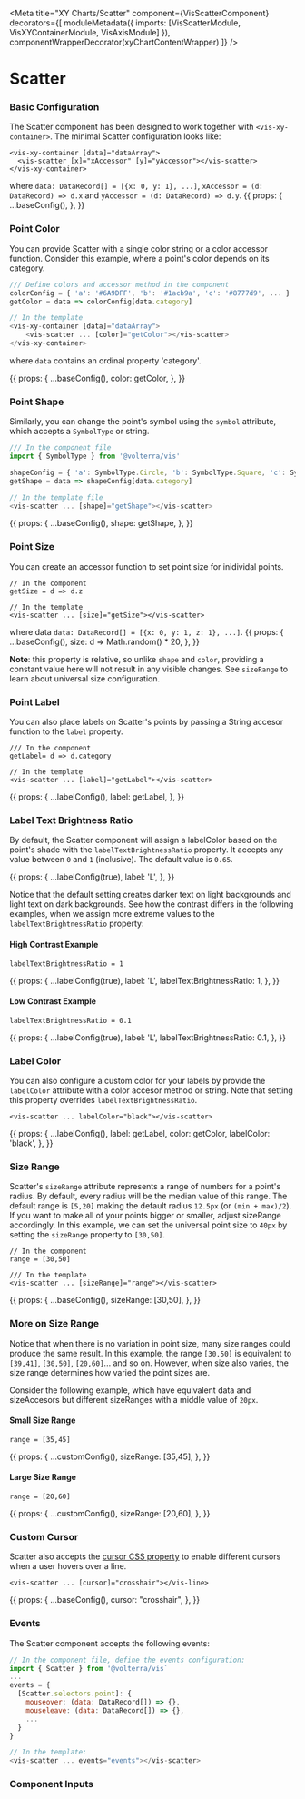 


<Meta
  title="XY Charts/Scatter"
  component={VisScatterComponent}
  decorators={[
    moduleMetadata({ imports: [VisScatterModule, VisXYContainerModule, VisAxisModule] }),
    componentWrapperDecorator(xyChartContentWrapper)
  ]}
/>

<style>{``}</style>

# Scatter

### Basic Configuration
The Scatter component has been designed to work together with `<vis-xy-container>`. The minimal Scatter configuration looks like:
```angular2html
<vis-xy-container [data]="dataArray">
  <vis-scatter [x]="xAccessor" [y]="yAccessor"></vis-scatter>
</vis-xy-container>
```
where `data: DataRecord[] = [{x: 0, y: 1}, ...]`, `xAccessor = (d: DataRecord) => d.x` and `yAccessor = (d: DataRecord) => d.y`.
<Story name="Simple Scatter">
  {{
    props: {
      ...baseConfig(),
    },
  }}
</Story>

### Point Color
You can provide Scatter with a single color string or a color accessor function.
Consider this example, where a point's color depends on its category.
```javascript
/// Define colors and accessor method in the component
colorConfig = { 'a': '#6A9DFF', 'b': '#1acb9a', 'c': '#8777d9', ... }
getColor = data => colorConfig[data.category]

// In the template
<vis-xy-container [data]="dataArray">
    <vis-scatter ... [color]="getColor"></vis-scatter>
</vis-xy-container>
```
where `data` contains an ordinal property 'category'.

<Story name="Point Color">
  {{
    props: {
      ...baseConfig(),
      color: getColor,
    },
  }}
</Story>

### Point Shape
Similarly, you can change the point's symbol using the `symbol` attribute, which accepts a `SymbolType` or string.
```javascript
/// In the component file
import { SymbolType } from '@volterra/vis'

shapeConfig = { 'a': SymbolType.Circle, 'b': SymbolType.Square, 'c': SymbolType.Star }
getShape = data => shapeConfig[data.category]

// In the template file
<vis-scatter ... [shape]="getShape"></vis-scatter>
```

<Story name="Point Shape">
  {{
    props: {
      ...baseConfig(),
      shape: getShape,
    },
  }}
</Story>

### Point Size
You can create an accessor function to set point size for inidividal points.
```
// In the component
getSize = d => d.z

// In the template
<vis-scatter ... [size]="getSize"></vis-scatter>
```
where data `data: DataRecord[] = [{x: 0, y: 1, z: 1}, ...]`.
<Story name="Point Size">
  {{
    props: {
      ...baseConfig(),
      size: d => Math.random() * 20,
    },
  }}
</Story>

**Note**: this property is relative, so unlike `shape` and `color`, providing a constant value here will not result in any visible changes.
See `sizeRange` to learn about universal size configuration.

### Point Label
You can also place labels on Scatter's points by passing a String accesor function to the `label` property.
```angular2html
/// In the component
getLabel= d => d.category

// In the template
<vis-scatter ... [label]="getLabel"></vis-scatter>
```
<Story name="Point Label">
  {{
    props: {
      ...labelConfig(),
      label: getLabel,
    },
  }}
</Story>

### Label Text Brightness Ratio
By default, the Scatter component will assign a labelColor based on the point's shade with the `labelTextBrightnessRatio` property.
It accepts any value between `0` and `1` (inclusive). The default value is `0.65`.

<Story name="Label Brightness Ratio">
  {{
    props: {
      ...labelConfig(true),
      label: 'L',
    },
  }}
</Story>

Notice that the default setting creates darker text on light backgrounds and light text on dark backgrounds. See how the contrast differs in the following
examples, when we assign more extreme values to the `labelTextBrightnessRatio` property:

#### High Contrast Example
`labelTextBrightnessRatio = 1`

<Story name="Label: High Contrast">
  {{
    props: {
      ...labelConfig(true),
      label: 'L',
      labelTextBrightnessRatio: 1,
    },
  }}
</Story>

#### Low Contrast Example
`labelTextBrightnessRatio = 0.1`

<Story name="Label: Low Contrast">
  {{
    props: {
      ...labelConfig(true),
      label: 'L',
      labelTextBrightnessRatio: 0.1,
    },
  }}
</Story>

### Label Color
You can also configure a custom color for your labels by provide the `labelColor` attribute with a color accesor method or string. Note that setting this property overrides `labelTextBrightnessRatio`.
```angular2html
<vis-scatter ... labelColor="black"></vis-scatter>
```
<Story name="Label: Custom Color">
  {{
    props: {
      ...labelConfig(),
      label: getLabel,
      color: getColor,
      labelColor: 'black',
    },
  }}
</Story>




### Size Range
Scatter's `sizeRange` attribute represents a range of numbers for a point's radius. By default, every radius
will be the median value of this range.
The default range is `[5,20]` making the default radius `12.5px` (or `(min + max)/2`). If you want to make all of your points
bigger or smaller, adjust sizeRange accordingly. In this example, we can set the universal point size to `40px` by setting the `sizeRange`
property to `[30,50]`.

```angular2html
// In the component
range = [30,50]

/// In the template
<vis-scatter ... [sizeRange]="range"></vis-scatter>
```

<Story name="Size Range">
  {{
    props: {
      ...baseConfig(),
      sizeRange: [30,50],
    },
  }}
</Story>

### More on Size Range
Notice that when there is no variation in point size, many size ranges could produce the same result. In this example, the range `[30,50]`
is equivalent to `[39,41]`, `[30,50]`, `[20,60]`... and so on. However, when size also varies, the size range determines how varied the point sizes are.

Consider the following example, which have equivalent data and sizeAccesors but different sizeRanges with a middle value of `20px`.

#### Small Size Range
```
range = [35,45]
```

<Story name="Size Range: Small Variance">
    {{
      props: {
        ...customConfig(),
        sizeRange: [35,45],
    },
  }}
</Story>

#### Large Size Range
```
range = [20,60]
```
<Story name="Size Range: Large Variance">
    {{
      props: {
        ...customConfig(),
        sizeRange: [20,60],
    },
  }}
</Story>

### Custom Cursor
Scatter also accepts the [cursor CSS property](https://developer.mozilla.org/en-US/docs/Web/CSS/cursor) to enable different cursors when a user hovers over a line.

```angular2html
<vis-scatter ... [cursor]="crosshair"></vis-line>
```

<Story name="Custom Cursor">
  {{
    props: {
      ...baseConfig(),
      cursor: "crosshair",
    },
  }}
</Story>

### Events
The Scatter component accepts the following events:
```javascript
// In the component file, define the events configuration:
import { Scatter } from '@volterra/vis`
...
events = {
  [Scatter.selectors.point]: {
    mouseover: (data: DataRecord[]) => {},
    mouseleave: (data: DataRecord[]) => {},
    ...
  }
}

// In the template:
<vis-scatter ... events="events"></vis-scatter>
```

### Component Inputs
<ArgsTable of={VisScatterComponent} />
